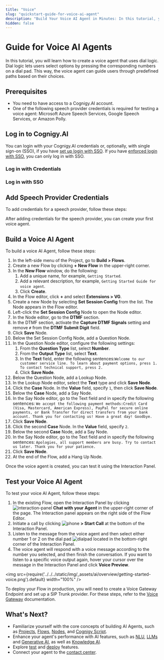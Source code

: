 ```yaml
---
title: "Voice"
slug: "quickstart-guide-for-voice-ai-agent"
description: "Build Your Voice AI Agent in Minutes: In this tutorial, you will learn how to create a voice agent that uses dial logic. Dial logic lets users select options by pressing the corresponding numbers on a dial pad. This way, the voice agent can guide users through predefined paths based on their choices."
hidden: false
---
```


# Guide for Voice AI Agents

In this tutorial, you will learn how to create a voice agent that uses dial logic. Dial logic lets users select options by pressing the corresponding numbers on a dial pad. This way, the voice agent can guide users through predefined paths based on their choices.

## Prerequisites

- You need to have access to a Cognigy.AI account.
- One of the following speech provider credentials is required for testing a voice agent: Microsoft Azure Speech Services, Google Speech Services, or Amazon Polly.

## Log in to Cognigy.AI

You can login with your Cognigy.AI credentials or, optionally, with single sign-on (SSO), if you have [set up login with SSO](../../ai/installation/single-sign-on-saml2.mdx). If you have [enforced login with SSO](../../ai/installation/single-sign-on-saml2.mdx#enforce-login-with-sso), you can only log in with SSO.

### Log in with Credentials


<LogInWithCredentials />

### Log in with SSO

<LogInWithSSO />

<CreateProjects />

## Add Speech Provider Credentials

To add credentials for a speech provider, follow these steps:

<VoiceProviders />

After adding credentials for the speech provider, you can create your first voice agent.

## Build a Voice AI Agent

To build a voice AI Agent, follow these steps:

1. In the left-side menu of the Project, go to **Build > Flows**.
2. Create a new Flow by clicking **+ New Flow** in the upper-right corner.
3. In the **New Flow** window, do the following:
    1. Add a unique name, for example, `Getting Started`.
    2. Add a relevant description, for example, `Getting Started Guide for voice agent`.
    3. Click **Create**.
4. In the Flow editor, click **+** and select **Extensions > VG**.
5. Create a new Node by selecting **Set Session Config** from the list. The Node appears in the Flow editor.
6. Left-click the **Set Session Config** Node to open the Node editor.
7. In the Node editor, go to the **DTMF** section.
8. In the DTMF section, activate the **Capture DTMF Signals** setting and remove `#` from the **DTMF Submit Digit** field.
9. Click **Save** Node.
10. Below the Set Session Config Node, add a Question Node.
11. In the Question Node editor, configure the following settings:
    1. From the **Question Type** list, select **Number**.
    2. From the **Output Type** list, select **Text**.
    3. In the **Text** field, enter the following sentences:`Welcome to our customer service line. To learn about payment options, press 1. To contact technical support, press 2.`
    4. Click **Save Node**.
12. Below the Question Node, add a Lookup Node.
13. In the Lookup Node editor, select the **Text** type and click **Save Node**.
14. Click the **Case** Node. In the **Value** field, specify `1`, then click **Save Node**.
15. Below the **Case** Node, add a Say Node. 
16. In the Say Node editor, go to the Text field and in specify the following sentences: `We accept the following payment methods:Credit Card (Visa, Mastercard, American Express), PayPal for secure online payments, or Bank Transfer for direct transfers from your bank account. Thank you for contacting us! Have a great day! Goodbye.`
17. Click **Save Node**.
18. Click the second **Case** Node. In the **Value** field, specify `2`. 
19. Below the second **Case** Node, add a Say Node.
20. In the Say Node editor, go to the Text field and in specify the following sentences: `Apologies, all support members are busy. Try to contact us later. Thank you for your patience.`
21. Click **Save Node**.
22. At the end of the Flow, add a Hang Up Node.

Once the voice agent is created, you can test it using the Interaction Panel.

## Test your Voice AI Agent

To test your voice AI Agent, follow these steps:

1. In the existing Flow, open the Interaction Panel by clicking ![interaction-panel](../../../static/img/_assets/icons/interaction-panel.svg) **Chat with your Agent** in the upper-right corner of the page. The Interaction panel appears on the right side of the Flow Editor.
2. Initiate a call by clicking ![phone](../../../static/img/_assets/icons/phone.svg) **> Start Call** at the bottom of the Interaction Panel. 
3. Listen to the message from the voice agent and then select either number 1 or 2 on the dial pad ![dialpad](../../../static/img/_assets/icons/dialpad.svg) located in the bottom-right corner of the Interaction Panel.
4. The voice agent will respond with a voice message according to the number you selected, and then finish the conversation. If you want to listen to a specific voice output again, hover your cursor over the message in the Interaction Panel and click **Voice Preview**.

<img src={require('../../../static/img/_assets/ai/overview/getting-started-voice.png').default} width="100%" />

To deploy your Flow in production, you will need to create a Voice Gateway Endpoint and set up a SIP Trunk provider.
For these steps, refer to the [Voice Gateway](../../voice-gateway/overview.mdx) documentation.

## What's Next?

- Familiarize yourself with the core concepts of building AI Agents, such as [Projects](../resource/projects.mdx), [Flows](../resource/flows/overview.mdx), [Nodes](../resource/nodes/overview.mdx), and [Cognigy Script](../resource/cognigyscript.mdx).
- Enhance your agent's performance with AI features, such as [NLU](../empower/nlu/overview.mdx), [LLMs](../empower/llms/overview.mdx) and [Generative AI](../empower/generative-ai.mdx), as well as [Knowledge AI](../empower/knowledge-ai/overview.mdx).
- Explore [test](../test/interaction-panel/overview.mdx) and [deploy](../deploy/endpoints/overview.mdx) features.
- Connect your agent to the [contact center](../human-escalation/handovers.mdx).
